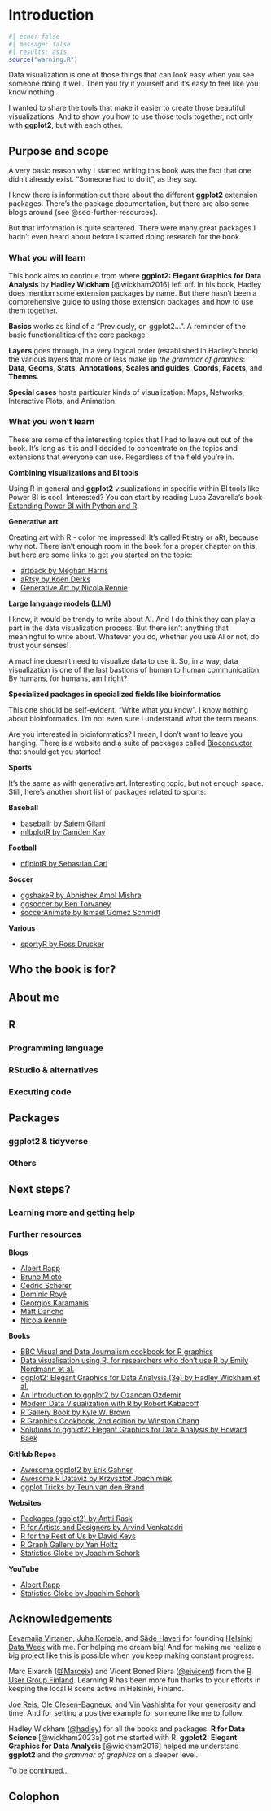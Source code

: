 # Introduction {#sec-introduction .unnumbered}

```r
#| echo: false
#| message: false
#| results: asis
source("warning.R")
```

Data visualization is one of those things that can look easy when you see someone doing it well. Then you try it yourself and it's easy to feel like you know nothing.

I wanted to share the tools that make it easier to create those beautiful visualizations. And to show you how to use those tools together, not only with __ggplot2__, but with each other.

## Purpose and scope

A very basic reason why I started writing this book was the fact that one didn't already exist. "Someone had to do it", as they say.

I know there is information out there about the different __ggplot2__ extension packages. There's the package documentation, but there are also some blogs around (see @sec-further-resources).

But that information is quite scattered. There were many great packages I hadn't even heard about before I started doing research for the book.

###	What you will learn

This book aims to continue from where __ggplot2: Elegant Graphics for Data Analysis__ by __Hadley Wickham__ [@wickham2016] left off. In his book, Hadley does mention some extension packages by name. But there hasn't been a comprehensive guide to using those extension packages and how to use them together.

__Basics__ works as kind of a "Previously, on ggplot2...". A reminder of the basic functionalities of the core package.

__Layers__ goes through, in a very logical order (established in Hadley's book) the various layers that more or less make up _the grammar of graphics_: __Data__, __Geoms__, __Stats__, __Annotations__, __Scales and guides__, __Coords__, __Facets__, and __Themes__.

__Special cases__ hosts particular kinds of visualization: Maps, Networks, Interactive Plots, and Animation

###	What you won’t learn

These are some of the interesting topics that I had to leave out out of the book. It's long as it is and I decided to concentrate on the topics and extensions that everyone can use. Regardless of the field you're in.

__Combining visualizations and BI tools__

Using R in general and __ggplot2__ visualizations in specific within BI tools like Power BI is cool. Interested? You can start by reading Luca Zavarella's book [Extending Power BI with Python and R](https://www.packtpub.com/en-us/product/extending-power-bi-with-python-and-r-9781837639533).

__Generative art__

Creating art with R - color me impressed! It's called Rtistry or aRt, because why not. There isn’t enough room in the book for a proper chapter on this, but here are some links to get you started on the topic:

- [artpack by Meghan Harris](https://meghansaha.github.io/artpack/)
- [aRtsy by Koen Derks](https://koenderks.github.io/aRtsy/)
- [Generative Art by Nicola Rennie](https://nrennie.rbind.io/projects/generative-art/)

__Large language models (LLM)__

I know, it would be trendy to write about AI. And I do think they can play a part in the data visualization process. But there isn’t anything that meaningful to write about. Whatever you do, whether you use AI or not, do trust your senses!

A machine doesn't need to visualize data to use it. So, in a way, data visualization is one of the last bastions of human to human communication. By humans, for humans, am I right?

__Specialized packages in specialized fields like bioinformatics__

This one should be self-evident. "Write what you know". I know nothing about bioinformatics. I'm not even sure I understand what the term means.

Are you interested in bioinformatics? I mean, I don't want to leave you hanging. There is a website and a suite of packages called [Bioconductor](https://bioconductor.org/) that should get you started!

__Sports__

It's the same as with generative art. Interesting topic, but not enough space. Still, here's another short list of packages related to sports:

__Baseball__

- [baseballr by Saiem Gilani](https://billpetti.github.io/baseballr/)
- [mlbplotR by Camden Kay](https://camdenk.github.io/mlbplotR/)

__Football__

- [nflplotR by Sebastian Carl](https://nflplotr.nflverse.com/)

__Soccer__

- [ggshakeR by Abhishek Amol Mishra](https://abhiamishra.github.io/ggshakeR/)
- [ggsoccer by Ben Torvaney](https://torvaney.github.io/ggsoccer/)
- [soccerAnimate by Ismael Gómez Schmidt](https://github.com/Dato-Futbol/soccerAnimate)

__Various__

- [sportyR by Ross Drucker](https://sportyr.sportsdataverse.org/)

## Who the book is for?

## About me

## R

### Programming language

### RStudio & alternatives

### Executing code

## Packages

### ggplot2 & tidyverse

### Others

## Next steps?

### Learning more and getting help

### Further resources {#sec-further-resources}

__Blogs__

- [Albert Rapp](https://albert-rapp.de/ggplot-series/)
- [Bruno Mioto](https://www.brunomioto.com/)
- [Cédric Scherer](https://www.cedricscherer.com/)
- [Dominic Royé](https://dominicroye.github.io/en/)
- [Georgios Karamanis](https://karaman.is/)
- [Matt Dancho](https://www.business-science.io/blog/index.html)
- [Nicola Rennie](https://nrennie.rbind.io/blog/)

__Books__

- [BBC Visual and Data Journalism cookbook for R graphics](https://bbc.github.io/rcookbook/)
- [Data visualisation using R, for researchers who don’t use R by Emily Nordmann et al.](https://psyteachr.github.io/introdataviz/index.html)
- [ggplot2: Elegant Graphics for Data Analysis (3e) by Hadley Wickham et al.](https://ggplot2-book.org/)
- [An Introduction to ggplot2 by Ozancan Ozdemir](https://bookdown.org/ozancanozdemir/introduction-to-ggplot2/)
- [Modern Data Visualization with R by Robert Kabacoff](https://rkabacoff.github.io/datavis/)
- [R Gallery Book by Kyle W. Brown](https://bookdown.org/content/b298e479-b1ab-49fa-b83d-a57c2b034d49/)
- [R Graphics Cookbook, 2nd edition by Winston Chang](https://r-graphics.org/)
- [Solutions to ggplot2: Elegant Graphics for Data Analysis by Howard Baek](https://ggplot2-book-solutions-3ed.netlify.app/)

__GitHub Repos__

- [Awesome ggplot2 by Erik Gahner](https://github.com/erikgahner/awesome-ggplot2/)
- [Awesome R Dataviz by Krzysztof Joachimiak](https://github.com/krzjoa/awesome-r-dataviz/)
- [ggplot Tricks by Teun van den Brand](https://github.com/teunbrand/ggplot_tricks/)

__Websites__

- [Packages \(ggplot2\) by Antti Rask](https://tinyurl.com/ggplot2packages/)
- [R for Artists and Designers by Arvind Venkatadri](https://r-for-artists.netlify.app/)
- [R for the Rest of Us by David Keys](https://rfortherestofus.com/blog/)
- [R Graph Gallery by Yan Holtz](https://r-graph-gallery.com/)
- [Statistics Globe by Joachim Schork](https://statisticsglobe.com/graphics-in-r)

__YouTube__

- [Albert Rapp](https://www.youtube.com/@rappa753/)
- [Statistics Globe by Joachim Schork](https://www.youtube.com/@StatisticsGlobe/)

## Acknowledgements

[Eevamaija Virtanen](https://www.linkedin.com/in/eevamaijavirtanen/), [Juha Korpela](https://www.linkedin.com/in/jkorpela/), and [Säde Haveri](https://www.linkedin.com/in/sade-haveri/) for founding [Helsinki Data Week](https://www.helsinkidataweek.com/) with me. For helping me dream big! And for making me realize a big project like this is possible when you keep making constant progress.

Marc Eixarch ([\@Marceix](https://github.com/Marceix/)) and Vicent Boned Riera ([\@eivicent](https://github.com/eivicent/)) from the [R User Group Finland](https://www.meetup.com/r-user-group-finland/). Learning R has been more fun thanks to your efforts in keeping the local R scene active in Helsinki, Finland.

[Joe Reis](https://www.linkedin.com/in/josephreis/), [Ole Olesen-Bagneux](https://www.linkedin.com/in/ole-olesen-bagneux/), and [Vin Vashishta](https://www.linkedin.com/in/vineetvashishta/) for your generosity and time. And for setting a positive example for someone like me to follow.

Hadley Wickham ([\@hadley](https://github.com/hadley/)) for all the books and packages. __R for Data Science__ [@wickham2023a] got me started with R. __ggplot2: Elegant Graphics for Data Analysis__ [@wickham2016] helped me understand __ggplot2__ and _the grammar of graphics_ on a deeper level.

To be continued...

## Colophon
